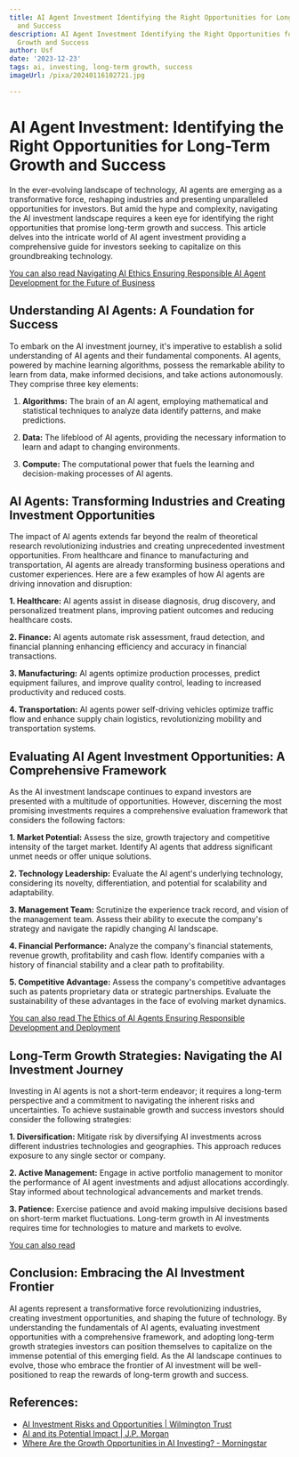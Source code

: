 ```yaml
---
title: AI Agent Investment Identifying the Right Opportunities for Long-Term Growth
  and Success
description: AI Agent Investment Identifying the Right Opportunities for Long-Term
  Growth and Success
author: Usf
date: '2023-12-23'
tags: ai, investing, long-term growth, success
imageUrl: /pixa/20240116102721.jpg

---
```

#  **AI Agent Investment: Identifying the Right Opportunities  for  Long-Term Growth and  Success**

In the ever-evolving landscape of technology, AI agents are emerging as a transformative force, reshaping industries and presenting unparalleled  opportunities for investors. But amid the hype and complexity, navigating the  AI investment landscape requires a keen eye for identifying the right opportunities that promise long-term growth and success. This article delves into  the intricate world of AI agent investment providing a comprehensive guide for investors seeking to capitalize  on this  groundbreaking technology.

[You can also read  Navigating AI Ethics Ensuring Responsible AI Agent Development for the Future of Business](Navigating%20AI%20Ethics%20Ensuring%20Responsible%20AI%20Agent%20Development%20for%20the%20Future%20of%20Business)


## **Understanding AI Agents:  A Foundation for Success**

To embark on the AI investment journey, it's imperative to establish a solid understanding of AI agents and their fundamental components. AI agents, powered by machine learning algorithms, possess the remarkable ability to learn from data, make informed decisions,  and  take actions autonomously. They comprise three key elements:

1. **Algorithms:** The brain of an  AI agent, employing mathematical and statistical techniques  to analyze data  identify patterns, and make predictions.

2. **Data:** The lifeblood of AI agents, providing the  necessary information to learn and  adapt to changing environments.

3. **Compute:** The computational power  that fuels the learning and decision-making processes of AI agents.


## **AI Agents: Transforming Industries and Creating Investment Opportunities**

The impact of AI agents extends far beyond the realm of theoretical research revolutionizing industries and creating unprecedented investment opportunities. From healthcare  and finance  to manufacturing  and transportation,  AI agents are already  transforming business operations and customer experiences. Here are a few examples of how AI  agents are  driving innovation  and disruption:

**1. Healthcare:** AI agents  assist in disease diagnosis, drug  discovery, and personalized treatment plans, improving patient outcomes and reducing healthcare costs.

**2. Finance:** AI agents automate risk assessment, fraud  detection, and financial planning enhancing  efficiency and  accuracy in financial transactions.

**3. Manufacturing:** AI agents optimize production processes, predict equipment  failures, and improve quality control, leading to increased productivity and reduced costs.

**4. Transportation:** AI agents  power self-driving vehicles optimize traffic flow and enhance supply  chain logistics,  revolutionizing mobility and transportation systems.


## **Evaluating AI Agent Investment Opportunities: A Comprehensive Framework**

As the AI investment landscape continues to expand investors are  presented with  a multitude of  opportunities. However, discerning the most promising investments requires a comprehensive  evaluation framework that considers the following factors:

**1. Market Potential:** Assess the size,  growth trajectory and competitive intensity of the  target market. Identify AI agents that address significant unmet  needs or offer unique solutions.

**2. Technology Leadership:** Evaluate the AI agent's underlying technology, considering its novelty, differentiation, and potential for scalability and adaptability.

**3. Management Team:** Scrutinize the experience track record, and vision of the management team. Assess their ability to execute the company's strategy and navigate  the rapidly changing AI landscape.

**4. Financial Performance:** Analyze the company's financial statements, revenue growth, profitability and cash flow. Identify companies with a history of financial stability and a  clear path to profitability.

**5. Competitive Advantage:** Assess the company's competitive advantages  such as patents proprietary data or strategic partnerships. Evaluate  the sustainability of these advantages in the face of evolving  market dynamics.


[You can  also read The Ethics of AI Agents Ensuring Responsible  Development and Deployment](The%20Ethics%20of%20AI%20Agents%20Ensuring%20Responsible%20Development%20and%20Deployment)


## **Long-Term Growth Strategies: Navigating the  AI Investment Journey**

Investing  in AI agents is  not a short-term  endeavor; it  requires a long-term perspective and a commitment to navigating the inherent risks and uncertainties. To achieve sustainable growth and success investors should  consider  the following strategies:

**1. Diversification:** Mitigate risk by diversifying AI investments across different industries technologies and geographies. This approach reduces exposure to any single sector or company.

**2. Active Management:** Engage  in active portfolio management to monitor the  performance of AI agent investments and adjust allocations accordingly. Stay informed  about technological advancements and market trends.

**3. Patience:**  Exercise patience and avoid making  impulsive  decisions based on short-term market fluctuations. Long-term growth in AI investments requires time for technologies to mature and markets to evolve.


[You can  also read ]()


## **Conclusion: Embracing the AI Investment  Frontier**

AI agents represent a  transformative force revolutionizing industries, creating investment opportunities, and shaping the future of technology. By understanding the fundamentals of  AI agents, evaluating investment opportunities with a comprehensive framework, and adopting  long-term growth strategies investors can position  themselves to capitalize on the immense potential  of this emerging field. As the AI landscape continues  to  evolve, those who embrace the frontier of AI investment will be well-positioned to reap the rewards of long-term growth and success.

## References:
- [AI Investment Risks and Opportunities | Wilmington Trust](https://www.wilmingtontrust.com/library/article/ai-investment-risks-and-opportunities)
- [AI and its Potential Impact | J.P. Morgan](https://www.jpmorgan.com/insights/technology/artificial-intelligence/artificial-intelligence-what-are-the-investment-opportunities)
- [Where Are the Growth Opportunities in AI Investing? - Morningstar](https://www.morningstar.com/markets/growth-opportunities-available-ai)
